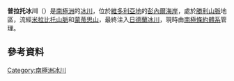 {{coord|72|4|S|166|11|E|display=title}}

'''普拉托冰川'''（{{lang-en|Plata Glacier}}）是[[南極洲|南極洲]]的[[冰川|冰川]]，位於[[維多利亞地|維多利亞地]]的[[彭內爾海岸|彭內爾海岸]]，處於[[勝利山脈|勝利山脈]]地區，流經[[米拉比托山脈|米拉比托山脈]]和[[蒙蒂思山|蒙蒂思山]]，最終注入[[日德蘭冰川|日德蘭冰川]]，現時由[[南極條約體系|南極條約體系]]管理。

==參考資料==
{{usgs-gazetteer}}

{{Antarctica-geo-stub}}
[[Category:南極洲冰川|Category:南極洲冰川]]